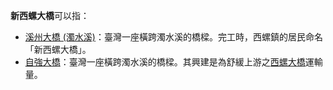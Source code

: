 '''新西螺大橋'''可以指：

* [[溪州大橋_(濁水溪)|溪州大橋 (濁水溪)]]：臺灣一座橫跨濁水溪的橋樑。完工時，西螺鎮的居民命名「新西螺大橋」。
* [[自強大橋|自強大橋]]：臺灣一座橫跨濁水溪的橋樑。其興建是為舒緩上游之[[西螺大橋|西螺大橋]]運輸量。

{{Disambiguation|X|Cat=五字桥梁消歧义}}